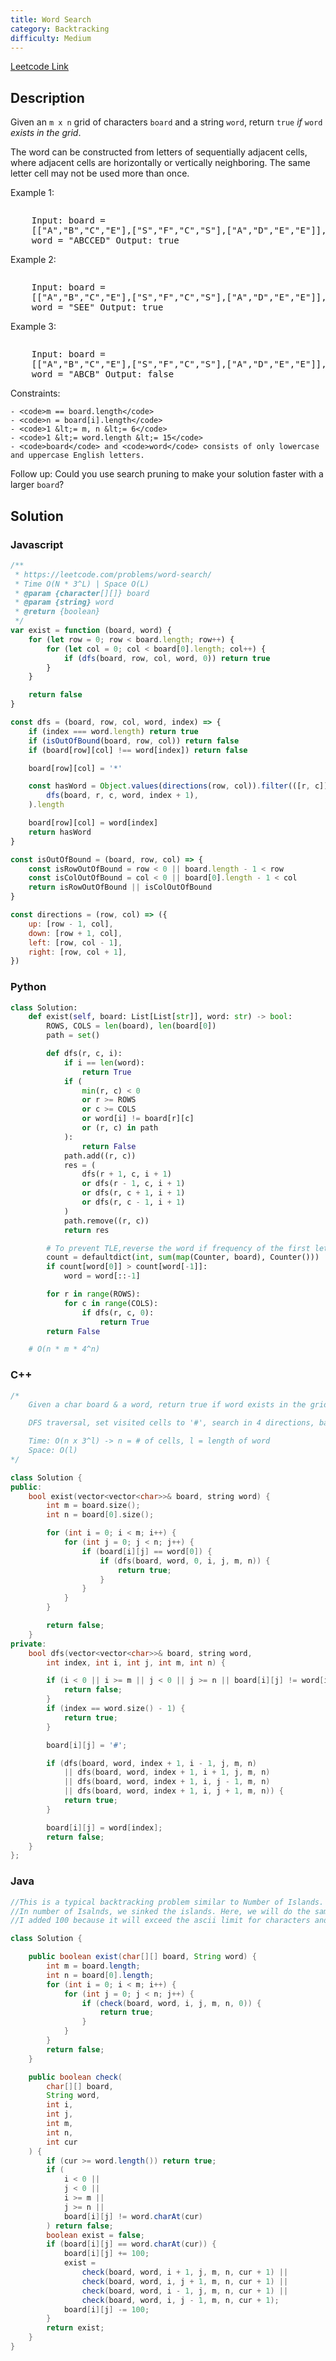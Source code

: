 ```yaml
---
title: Word Search
category: Backtracking
difficulty: Medium
---
```


<Callout>

[Leetcode Link](https://leetcode.com/problems/word-search)

</Callout>

## Description

Given an <code>m x n</code> grid of characters <code>board</code> and a string <code>word</code>, return <code>true</code> _if_ <code>word</code> _exists in the grid_.

The word can be constructed from letters of sequentially adjacent cells, where adjacent cells are horizontally or vertically neighboring. The same letter cell may not be used more than once.

Example 1:

<Image
	alt=""
	src="https://assets.leetcode.com/uploads/2020/11/04/word2.jpg"
	width={322}
	height={242}
/>
<br />

<pre className="overflow-x-auto">
	Input: board =
	[[&quot;A&quot;,&quot;B&quot;,&quot;C&quot;,&quot;E&quot;],[&quot;S&quot;,&quot;F&quot;,&quot;C&quot;,&quot;S&quot;],[&quot;A&quot;,&quot;D&quot;,&quot;E&quot;,&quot;E&quot;]],
	word = &quot;ABCCED&quot; Output: true
</pre>

Example 2:

<Image
	alt=""
	src="https://assets.leetcode.com/uploads/2020/11/04/word-1.jpg"
	width={322}
	height={242}
/>
<br />

<pre className="overflow-x-auto">
	Input: board =
	[[&quot;A&quot;,&quot;B&quot;,&quot;C&quot;,&quot;E&quot;],[&quot;S&quot;,&quot;F&quot;,&quot;C&quot;,&quot;S&quot;],[&quot;A&quot;,&quot;D&quot;,&quot;E&quot;,&quot;E&quot;]],
	word = &quot;SEE&quot; Output: true
</pre>

Example 3:

<Image
	alt=""
	src="https://assets.leetcode.com/uploads/2020/10/15/word3.jpg"
	width={322}
	height={242}
/>
<br />

<pre className="overflow-x-auto">
	Input: board =
	[[&quot;A&quot;,&quot;B&quot;,&quot;C&quot;,&quot;E&quot;],[&quot;S&quot;,&quot;F&quot;,&quot;C&quot;,&quot;S&quot;],[&quot;A&quot;,&quot;D&quot;,&quot;E&quot;,&quot;E&quot;]],
	word = &quot;ABCB&quot; Output: false
</pre>

Constraints:

    - <code>m == board.length</code>
    - <code>n = board[i].length</code>
    - <code>1 &lt;= m, n &lt;= 6</code>
    - <code>1 &lt;= word.length &lt;= 15</code>
    - <code>board</code> and <code>word</code> consists of only lowercase and uppercase English letters.

Follow up: Could you use search pruning to make your solution faster with a larger <code>board</code>?

## Solution

### Javascript

```javascript
/**
 * https://leetcode.com/problems/word-search/
 * Time O(N * 3^L) | Space O(L)
 * @param {character[][]} board
 * @param {string} word
 * @return {boolean}
 */
var exist = function (board, word) {
	for (let row = 0; row < board.length; row++) {
		for (let col = 0; col < board[0].length; col++) {
			if (dfs(board, row, col, word, 0)) return true
		}
	}

	return false
}

const dfs = (board, row, col, word, index) => {
	if (index === word.length) return true
	if (isOutOfBound(board, row, col)) return false
	if (board[row][col] !== word[index]) return false

	board[row][col] = '*'

	const hasWord = Object.values(directions(row, col)).filter(([r, c]) =>
		dfs(board, r, c, word, index + 1),
	).length

	board[row][col] = word[index]
	return hasWord
}

const isOutOfBound = (board, row, col) => {
	const isRowOutOfBound = row < 0 || board.length - 1 < row
	const isColOutOfBound = col < 0 || board[0].length - 1 < col
	return isRowOutOfBound || isColOutOfBound
}

const directions = (row, col) => ({
	up: [row - 1, col],
	down: [row + 1, col],
	left: [row, col - 1],
	right: [row, col + 1],
})
```

### Python

```python
class Solution:
    def exist(self, board: List[List[str]], word: str) -> bool:
        ROWS, COLS = len(board), len(board[0])
        path = set()

        def dfs(r, c, i):
            if i == len(word):
                return True
            if (
                min(r, c) < 0
                or r >= ROWS
                or c >= COLS
                or word[i] != board[r][c]
                or (r, c) in path
            ):
                return False
            path.add((r, c))
            res = (
                dfs(r + 1, c, i + 1)
                or dfs(r - 1, c, i + 1)
                or dfs(r, c + 1, i + 1)
                or dfs(r, c - 1, i + 1)
            )
            path.remove((r, c))
            return res

        # To prevent TLE,reverse the word if frequency of the first letter is more than the last letter's
        count = defaultdict(int, sum(map(Counter, board), Counter()))
        if count[word[0]] > count[word[-1]]:
            word = word[::-1]

        for r in range(ROWS):
            for c in range(COLS):
                if dfs(r, c, 0):
                    return True
        return False

    # O(n * m * 4^n)

```

### C++

```cpp
/*
    Given a char board & a word, return true if word exists in the grid

    DFS traversal, set visited cells to '#', search in 4 directions, backtrack

    Time: O(n x 3^l) -> n = # of cells, l = length of word
    Space: O(l)
*/

class Solution {
public:
    bool exist(vector<vector<char>>& board, string word) {
        int m = board.size();
        int n = board[0].size();

        for (int i = 0; i < m; i++) {
            for (int j = 0; j < n; j++) {
                if (board[i][j] == word[0]) {
                    if (dfs(board, word, 0, i, j, m, n)) {
                        return true;
                    }
                }
            }
        }

        return false;
    }
private:
    bool dfs(vector<vector<char>>& board, string word,
        int index, int i, int j, int m, int n) {

        if (i < 0 || i >= m || j < 0 || j >= n || board[i][j] != word[index]) {
            return false;
        }
        if (index == word.size() - 1) {
            return true;
        }

        board[i][j] = '#';

        if (dfs(board, word, index + 1, i - 1, j, m, n)
            || dfs(board, word, index + 1, i + 1, j, m, n)
            || dfs(board, word, index + 1, i, j - 1, m, n)
            || dfs(board, word, index + 1, i, j + 1, m, n)) {
            return true;
        }

        board[i][j] = word[index];
        return false;
    }
};

```

### Java

```java
//This is a typical backtracking problem similar to Number of Islands.
//In number of Isalnds, we sinked the islands. Here, we will do the same by adding changing the value of the char.
//I added 100 because it will exceed the ascii limit for characters and will change it to some ascii value which is not an alphabet.

class Solution {

    public boolean exist(char[][] board, String word) {
        int m = board.length;
        int n = board[0].length;
        for (int i = 0; i < m; i++) {
            for (int j = 0; j < n; j++) {
                if (check(board, word, i, j, m, n, 0)) {
                    return true;
                }
            }
        }
        return false;
    }

    public boolean check(
        char[][] board,
        String word,
        int i,
        int j,
        int m,
        int n,
        int cur
    ) {
        if (cur >= word.length()) return true;
        if (
            i < 0 ||
            j < 0 ||
            i >= m ||
            j >= n ||
            board[i][j] != word.charAt(cur)
        ) return false;
        boolean exist = false;
        if (board[i][j] == word.charAt(cur)) {
            board[i][j] += 100;
            exist =
                check(board, word, i + 1, j, m, n, cur + 1) ||
                check(board, word, i, j + 1, m, n, cur + 1) ||
                check(board, word, i - 1, j, m, n, cur + 1) ||
                check(board, word, i, j - 1, m, n, cur + 1);
            board[i][j] -= 100;
        }
        return exist;
    }
}

```
